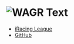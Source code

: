 # ![WAGR Text](https://contrast.now.sh/white/black?width=120&height=80&text=WAGR)

- [iRacing League](https://members.iracing.com/membersite/member/LeagueView.do?league=3825)
- [GitHub](https://github.com/Robdel12/wearegoingracing)
